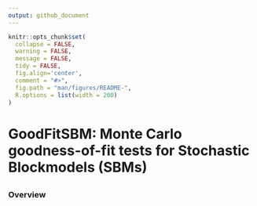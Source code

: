 ```yaml
---
output: github_document
---
```


<!-- README.md is generated from README.Rmd. Please edit that file -->

```r
knitr::opts_chunk$set(
  collapse = FALSE,
  warning = FALSE,
  message = FALSE,
  tidy = FALSE,
  fig.align='center',
  comment = "#>",
  fig.path = "man/figures/README-",
  R.options = list(width = 200)
)
```
# GoodFitSBM: Monte Carlo goodness-of-fit tests for Stochastic Blockmodels (SBMs)
<!-- <img src="man/figures/logo.png" align="right" width="150"/> -->

<!-- [![CRAN_Status_Badge](https://img.shields.io/cran/v/MatchIt?color=952100)](https://cran.r-project.org/package=lmw) [![CRAN_Downloads_Badge](https://cranlogs.r-pkg.org/badges/MatchIt?color=952100)](https://cran.r-project.org/package=lmw) -->
------
### Overview
